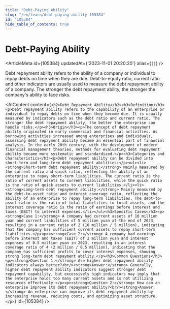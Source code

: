 ```yaml
---
title: "Debt-Paying Ability"
slug: "/en/learn/debt-paying-ability-105384"
id: "105384"
hide_table_of_contents: true
---
```



# Debt-Paying Ability

<ArticleMeta id={105384} updatedAt={'2023-11-01 20:20:20'} alias={`[]`} />
<div className='border-solid border-b border-t-0 my-4 border-[var(--ifm-color-gray-300)]' />

Debt repayment ability refers to the ability of a company or individual to repay debts on time when they are due. Debt-to-equity ratio, current ratio and other indicators are usually used to measure the debt repayment ability of a company. The stronger the debt repayment ability, the stronger the company's ability to face risks.

<AIContent content={`<h2>Debt Repayment Ability</h2><h3>Definition</h3><p>Debt repayment ability refers to the capability of an enterprise or individual to repay debts on time when they become due. It is usually measured by indicators such as the debt ratio and current ratio. The stronger the debt repayment ability, the better the enterprise can handle risks.</p><h3>Origin</h3><p>The concept of debt repayment ability originated in early commercial and financial activities. As borrowing activities increased among enterprises and individuals, assessing debt repayment ability became an essential part of financial analysis. In the early 20th century, with the development of modern financial management theories, methods for evaluating debt repayment ability became more systematic and standardized.</p><h3>Categories and Characteristics</h3><p>Debt repayment ability can be divided into short-term and long-term debt repayment abilities:</p><ul><li><strong>Short-term debt repayment ability:</strong> Mainly measured by the current ratio and quick ratio, reflecting the ability of an enterprise to repay short-term liabilities. The current ratio is the ratio of current assets to current liabilities, while the quick ratio is the ratio of quick assets to current liabilities.</li><li><strong>Long-term debt repayment ability:</strong> Mainly measured by the debt-to-asset ratio and interest coverage ratio, reflecting the ability of an enterprise to repay long-term liabilities. The debt-to-asset ratio is the ratio of total liabilities to total assets, and the interest coverage ratio is the ratio of earnings before interest and taxes (EBIT) to interest expenses.</li></ul><h3>Specific Cases</h3><p><strong>Case 1:</strong> A company had current assets of 10 million yuan and current liabilities of 5 million yuan at the end of 2023, resulting in a current ratio of 2 (10 million / 5 million), indicating that the company has sufficient current assets to repay short-term liabilities.</p><p><strong>Case 2:</strong> A company had earnings before interest and taxes (EBIT) of 2 million yuan and interest expenses of 0.5 million yuan in 2023, resulting in an interest coverage ratio of 4 (2 million / 0.5 million), indicating that the company has sufficient profits to cover interest expenses, showing strong long-term debt repayment ability.</p><h3>Common Questions</h3><p><strong>Question 1:</strong> Are higher debt repayment ability indicators always better?<br/><strong>Answer:</strong> Generally, higher debt repayment ability indicators suggest stronger debt repayment capability, but excessively high indicators may imply that the enterprise holds too many current assets and is not utilizing resources effectively.</p><p><strong>Question 2:</strong> How can an enterprise improve its debt repayment ability?<br/><strong>Answer:</strong> An enterprise can improve its debt repayment ability by increasing revenue, reducing costs, and optimizing asset structure.</p>`} id={105384} />

